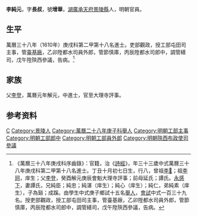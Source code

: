 {{Otheruses|other=名为李纯元的其他人物|李应和}}
{{明清人物信息框
| 姓名 = 李純元
| 原名 =
| 圖片名稱= 
| 圖片大小 =
| 圖片說明 = 
| 最高職務 = 陝西布政使司參議
| 國家 = 大明 
| 爵位 =
| 籍貫 = [[湖廣|湖廣]][[承天府|承天府]][[景陵縣|景陵縣]]
| 族裔 = 
| 旗籍 = 
| 字號 = 字長叔，號增華
| 諡號 =
| 出生日期 = 丁丑十月初七日
| 出生地點 =
| 逝世日期 = 卒年不詳
| 逝世地點 =
| 墓葬 =
| 配偶 = 譚氏
| 親屬 = （父）[[李登_(萬曆進士)|李登]]
| 出身 =
* 萬曆三十八年庚戌科進士
| 經歷 =
| 著作 =  
}}
'''李純元'''{{BD|1577年||？年||Li李}}，字'''長叔'''，號'''增華'''，[[湖廣|湖廣]][[承天府|承天府]][[景陵縣|景陵縣]]人，明朝官員。

== 生平 ==
萬曆三十八年（1610年）庚戌科第二甲第十八名進士。吏部觀政，授工部屯田司主事，管[[臺基廠|臺基廠]]，乙卯陞都水司員外郎，管節慎庫，丙辰陞都水司郎中，調管繕司，戊午陞陝西參議，告病。<ref>《萬曆三十八年庚戌科序齒錄》：官籍，治《[[詩經|詩經]]》，年三十三歲中式萬曆三十八年庚戌科第二甲第十八名進士。丁丑十月初七日生，行八，曾祖[[李𩎚|李𩎚]]；祖[[李珂|李珂]]，庠生；父[[李登_(萬曆進士)|李登]]，癸酉解元庚辰會魁大理寺評事；前母延氏；譚氏。[[永感下|永感下]]，妻譚氏，兄純臣；純忠；純湛（庠生）；純心（庠生）；純仁，弟純素（庠生），子為谿；成蹊。由學生中式庚子鄉試十五名[[舉人|舉人]]，[[會試|會試]]中式一百三十九名。授吏部觀政，授工部屯田司主事，管臺基廠，乙卯陞都水司員外郎，管節慎庫，丙辰陞都水司郎中，調管繕司，戊午陞陝西參議，告病。</ref>

==家族==
父[[李登_(萬曆進士)|李登]]，萬曆元年解元，中進士，官至大理寺評事。

== 参考资料 ==
{{reflist}}

{{萬曆三十八年庚戌科殿试金榜}}

{{Authority control}}

{{DEFAULTSORT:Li李}}
[[Category:李姓|C]]
[[Category:景陵人|Category:景陵人]]
[[Category:萬曆二十八年庚子科舉人|Category:萬曆二十八年庚子科舉人]]
[[Category:明朝工部主事|Category:明朝工部主事]]
[[Category:明朝工部郎中|Category:明朝工部郎中]]
[[Category:明朝工部員外郎|Category:明朝工部員外郎]]
[[Category:明朝陝西布政使司參議|Category:明朝陝西布政使司參議]]


{{明朝人物小作品}}